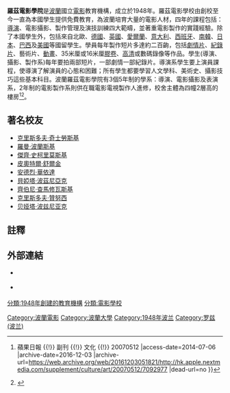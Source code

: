 {{Infobox University
|name =波蘭羅茲電影學院
|native_name =Państwowa Wyższa Szkoła Filmowa, Telewizyjna i Teatralna im. Leona Schillera
|latin_name =
|image =[[File:Palac_Oskara_Kona_Lodz.jpg|246px]]
|caption =波蘭羅茲電影學院校景
|motto =
|established =1948年3月8日
|type =
|endowment =
|staff =
|faculty =
|rector =[[馬里烏什·格澤戈澤克|馬里烏什·格澤戈澤克]](Mariusz Grzegorzek)
|students =約1,000人
|undergrad =
|postgrad =
|city =[[羅茲_(波蘭)|羅茲市]]
|country =[[波蘭|波蘭]]
|campus =
|free_label =
|free =
|affiliations =
|footnotes =
|website =[http://www.filmschool.lodz.pl www.filmschool.lodz.pl]<br> [http://www.film.lodz.pl www.film.lodz.pl]
|address =
|telephone =+48 42 634 58 20
}}

'''羅茲電影學院'''是[[波蘭|波蘭]]國立[[電影|電影]]教育機構，成立於1948年。羅茲電影學校由創校至今一直為本國學生提供免費教育，為波蘭培育大量的電影人材，四年的課程包括：[[導演|導演]]、電影攝影、製作管理及演技訓練四大範疇，並著重電影製作的實踐經驗。除了本國學生外，包括來自北歐、[[德國|德國]]、[[英國|英國]]、[[愛爾蘭|愛爾蘭]]、[[意大利|意大利]]、[[西班牙|西班牙]]、[[南韓|南韓]]、[[日本|日本]]、[[巴西|巴西]]及[[美國|美國]]等國留學生。學員每年製作短片多達約二百齣，包括[[劇情片|劇情片]]、[[紀錄片|紀錄片]]、藝術片、[[動畫|動畫]]、35米厘或16米厘[[膠卷|膠卷]]、[[高清|高清]]或數碼錄像等作品。學生(導演、攝影、製作系)每年要拍兩部短片，一部劇情一部紀錄片。導演系學生要上演員課程，使導演了解演員的心態和困難；所有學生都要學習人文學科、美術史、攝影技巧這些基本科目。波蘭羅茲電影學院有3個5年制的學系：導演、電影攝影及表演系，2年制的電影製作系則供在職電影電視製作人進修，校舍主體為四幢2層高的樓房<ref>{{Cite web |url=http://hk.apple.nextmedia.com/supplement/culture/art/20070512/7092977 |title={{!}} 蘋果日報 {{!}} 副刊 {{!}} 文化 {{!}} 20070512 |access-date=2014-07-06 |archive-date=2016-12-03 |archive-url=https://web.archive.org/web/20161203051821/http://hk.apple.nextmedia.com/supplement/culture/art/20070512/7092977 |dead-url=no }}</ref><ref>{{Cite web |url=http://wenyau.net/writings/lodzfilmschool.html |title=(c) 魂游 wen yau，原載於《藝訊Artslink》（02.2007） |access-date=2014-07-06 |archive-date=2018-08-09 |archive-url=https://web.archive.org/web/20180809060439/http://wenyau.net/writings/lodzfilmschool.html |dead-url=no }}</ref>。

==著名校友==
*[[克里斯多夫·奇士勞斯基|克里斯多夫·奇士勞斯基]]
*[[羅曼·波蘭斯基|羅曼·波蘭斯基]]
*[[傑齊·史柯里莫斯基|傑齊·史柯里莫斯基]]
*[[皮奧特爾·舒爾金|皮奧特爾·舒爾金]]
*[[安德烈·華依達|安德烈·華依達]]
*[[貝婭塔·波茲尼亞克|貝婭塔·波茲尼亞克]]
*[[齊伯尼·查馬修瓦斯基|齊伯尼·查馬修瓦斯基]]
*[[克里斯多夫·贊努西|克里斯多夫·贊努西]]
*[[贝娅塔·波兹尼亚克|贝娅塔·波兹尼亚克]]

== 註釋 ==
{{reflist}}

== 外部連結 ==
*{{Official website|http://www.filmschool.lodz.pl/ }} {{pl icon}}
*{{Official website|http://www.filmschool.lodz.pl/english }} {{en icon}}

[[分類:1948年創建的教育機構|分類:1948年創建的教育機構]]
[[分類:電影學校|分類:電影學校]]
[[Category:波蘭電影|Category:波蘭電影]]
[[Category:波蘭大學|Category:波蘭大學]]
[[Category:1948年波兰|Category:1948年波兰]]
[[Category:罗兹_(波兰)|Category:罗兹 (波兰)]]